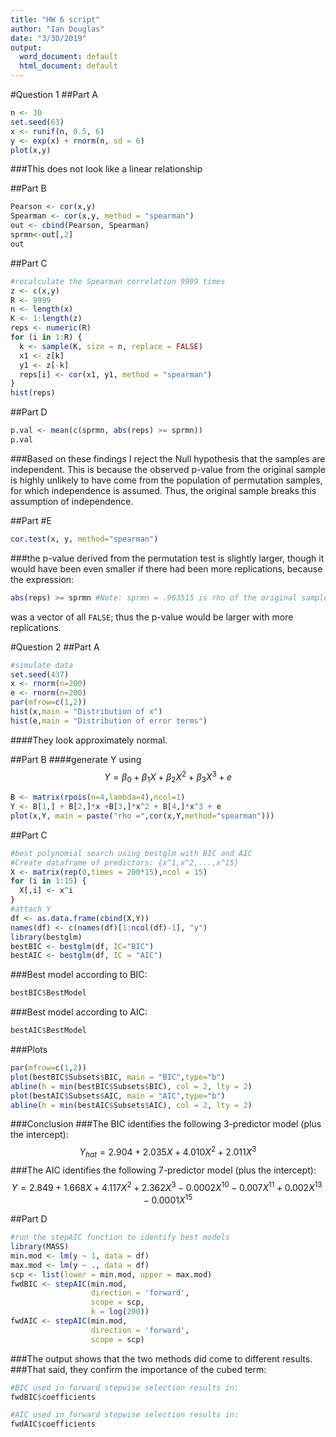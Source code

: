 ```yaml
---
title: "HW 6 script"
author: "Ian Douglas"
date: "3/30/2019"
output:
  word_document: default
  html_document: default
---
```

#Question 1
##Part A
```r
n <- 30
set.seed(63)
x <- runif(n, 0.5, 6)
y <- exp(x) + rnorm(n, sd = 6)
plot(x,y)
```
   
###This does not look like a linear relationship   

##Part B
```r
Pearson <- cor(x,y)
Spearman <- cor(x,y, method = "spearman")
out <- cbind(Pearson, Spearman)
sprmn<-out[,2]
out
```

##Part C
```r
#recalculate the Spearman correlation 9999 times
z <- c(x,y)
R <- 9999
n <- length(x)
K <- 1:length(z)      
reps <- numeric(R)
for (i in 1:R) {
  k <- sample(K, size = n, replace = FALSE)
  x1 <- z[k]
  y1 <- z[-k]      
  reps[i] <- cor(x1, y1, method = "spearman")
}
hist(reps)
```

##Part D
```r
p.val <- mean(c(sprmn, abs(reps) >= sprmn))
p.val
```
   
###Based on these findings I reject the Null hypothesis that the samples are independent.
This is because the observed p-value from the original sample is highly unlikely to have
come from the population of permutation samples, for which independence is assumed. Thus,
the original sample breaks this assumption of independence.

##Part #E
```r
cor.test(x, y, method="spearman")
```
###the p-value derived from the permutation test is slightly larger, though it would have been even smaller if there had been more replications, because the expression:
```r
abs(reps) >= sprmn #Note: sprmn = .963515 is rho of the original sample
```
   
   was a vector of all `FALSE`; thus the p-value would be larger with more replications.
   
#Question 2
##Part A
```r
#simulate data
set.seed(437)
x <- rnorm(n=200)
e <- rnorm(n=200)
par(mfrow=c(1,2))
hist(x,main = "Distribution of x")
hist(e,main = "Distribution of error terms")
```

####They look approximately normal.   

##Part B
####generate Y using
$$Y = \beta_0 + \beta_1X + \beta_2X^2 + \beta_3X^3 + e$$
```r
B <- matrix(rpois(n=4,lambda=4),ncol=1)
Y <- B[1,] + B[2,]*x +B[3,]*x^2 + B[4,]*x^3 + e
plot(x,Y, main = paste("rho =",cor(x,Y,method="spearman")))
```

##Part C
```r
#best polynomial search using bestglm with BIC and AIC
#Create dataframe of predictors: {x^1,x^2,...,x^15}
X <- matrix(rep(0,times = 200*15),ncol = 15)
for (i in 1:15) {
  X[,i] <- x^i
}
#attach Y
df <- as.data.frame(cbind(X,Y))
names(df) <- c(names(df)[1:ncol(df)-1], "y")
library(bestglm)
bestBIC <- bestglm(df, IC="BIC")
bestAIC <- bestglm(df, IC = "AIC")
```
###Best model according to BIC:
```r
bestBIC$BestModel
```
###Best model according to AIC:
```r
bestAIC$BestModel
```
###Plots
```r
par(mfrow=c(1,2))
plot(bestBIC$Subsets$BIC, main = "BIC",type="b")
abline(h = min(bestBIC$Subsets$BIC), col = 2, lty = 2)
plot(bestAIC$Subsets$AIC, main = "AIC",type="b")
abline(h = min(bestAIC$Subsets$AIC), col = 2, lty = 2)
```
###Conclusion
###The BIC identifies the following 3-predictor model (plus the intercept):
$$Y_{hat}=2.904+2.035X+4.010X^2+2.011X^3$$
###The AIC identifies the following 7-predictor model (plus the intercept):
$$Y=2.849+1.668X+4.117X^2+2.362X^3-0.0002X^{10}-0.007X^{11}+0.002X^{13}-0.0001X^{15}$$

##Part D
```r
#run the stepAIC function to identify best models
library(MASS)
min.mod <- lm(y ~ 1, data = df)
max.mod <- lm(y ~ ., data = df)
scp <- list(lower = min.mod, upper = max.mod)
fwdBIC <- stepAIC(min.mod,
                  direction = 'forward',
                  scope = scp,
                  k = log(200))
fwdAIC <- stepAIC(min.mod,
                  direction = 'forward',
                  scope = scp)
```
###The output shows that the two methods did come to different results.   
###That said, they confirm the importance of the cubed term:
```r
#BIC used in forward stepwise selection results in:
fwdBIC$coefficients
```

```r
#AIC used in forward stepwise selection results in:
fwdAIC$coefficients
```


